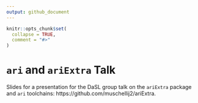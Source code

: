 ```yaml
---
output: github_document
---
```


<!-- README.md is generated from README.Rmd. Please edit that file -->

```r
knitr::opts_chunk$set(
  collapse = TRUE,
  comment = "#>"
)
```

# `ari` and `ariExtra` Talk

Slides for a presentation for the DaSL group talk on the `ariExtra` package and `ari` toolchains: https://github.com/muschellij2/ariExtra. 
